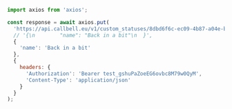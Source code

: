 ```js
import axios from 'axios';

const response = await axios.put(
  'https://api.callbell.eu/v1/custom_statuses/8dbd6f6c-ec09-4b87-a04e-bef1c2ca41db',
  // '{\n        "name": "Back in a bit"\n  }',
  {
    'name': 'Back in a bit'
  },
  {
    headers: {
      'Authorization': 'Bearer test_gshuPaZoeEG6ovbc8M79w0QyM',
      'Content-Type': 'application/json'
    }
  }
);

```